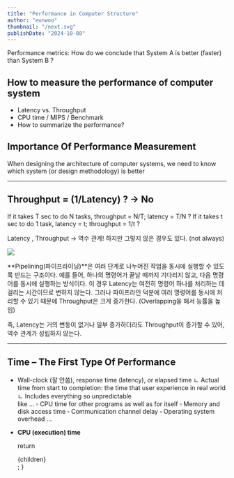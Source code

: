 ```yaml
---
title: "Performance in Computer Structure"
author: "eunwoo"
thumbnail: "/next.svg"
publishDate: "2024-10-08"
---
```


Performance metrics:
How do we conclude that System A	is  better (faster) than System B ?

## How to measure the performance of computer system
- Latency vs. Throughput
- CPU time / MIPS / Benchmark
- How to summarize the performance?

## Importance Of Performance Measurement
When designing the architecture of computer systems, we need to know which system (or design methodology) is better

***

## Throughput = (1/Latency) ?    -> No

If it takes T sec to do N tasks, throughput = N/T;  latency = T/N ?
If it takes t sec to do 1 task, latency = t;  throughput = 1/t ?

Latency , Throughput  -> 역수 관계! 하지만 그렇지 않은 경우도 있다. (not always)

![](https://velog.velcdn.com/images/eunwoo1341/post/441caedd-7257-49e3-9975-f0062a0272ca/image.png)

**Pipelining(파이프라이닝)**은 여러 단계로 나누어진 작업을 동시에 실행할 수 있도록 만드는 구조이다. 
예를 들어, 하나의 명령어가 끝날 때까지 기다리지 않고, 다음 명령어를 동시에 실행하는 방식이다.
이 경우 Latency는 여전히 명령어 하나를 처리하는 데 걸리는 시간이므로 변하지 않는다. 그러나 파이프라인 덕분에 여러 명령어를 동시에 처리할 수 있기 때문에 Throughput은 크게 증가한다. (Overlapping을 해서 능률을 높임)

즉, Latency는 거의 변동이 없거나 일부 증가하더라도 Throughput이 증가할 수 있어, 역수 관계가 성립하지 않는다.

***

## Time – The First Type Of Performance

- Wall-clock (잘 안씀), response time (latency), or elapsed time
ㄴ Actual time from start to completion: the time that user experience in real world
ㄴ Includes everything so unpredictable    
like ...
▫ CPU time for other programs as well as for itself
▫ Memory and disk access time
▫ Communication channel delay
▫ Operating system overhead …

- **CPU (execution) time**




  return <div className="prose">{children}</div>;
}
